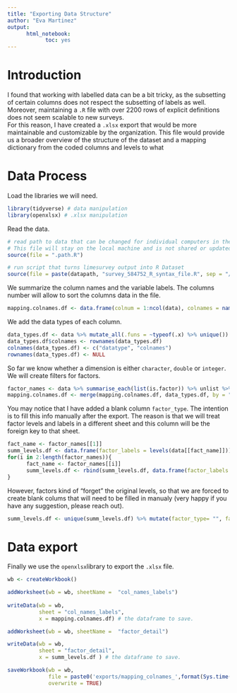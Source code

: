 ```yaml
---
title: "Exporting Data Structure"
author: "Eva Martinez"
output: 
      html_notebook:
            toc: yes
---
```


# Introduction

I found that working with labelled data can be a bit tricky, as the subsetting of certain columns does not respect the subsetting of labels as well.  
Moreover, maintaining a `.R` file with over 2200 rows of explicit definitions does not seem scalable to new surveys.  
For this reason, I have created a `.xlsx` export that would be more maintainable and customizable by the organization. This file would provide us a broader overview of the structure of the dataset and a mapping dictionary from the coded columns and levels to what 

# Data Process

Load the libraries we will need.
```r
library(tidyverse) # data manipulation
library(openxlsx) # .xlsx manipulation
```

Read the data.
```r
# read path to data that can be changed for individual computers in the ".path.R" file.
# This file will stay on the local machine and is not shared or updated in the git cloud.
source(file = ".path.R")

# run script that turns limesurvey output into R Dataset
source(file = paste(datapath, "survey_584752_R_syntax_file.R", sep = "/"))
```

We summarize the column names and the variable labels. The columns number will allow to sort the columns data in the file.
```r
mapping.colnames.df <- data.frame(colnum = 1:ncol(data), colnames = names(data), collabels = attributes(data)$variable.labels)
```

We add the data types of each column.
```r
data_types.df <- data %>% mutate_all(.funs = ~typeof(.x) %>% unique()) %>% t() %>% as.data.frame() %>% select(1)
data_types.df$colnames <- rownames(data_types.df)
colnames(data_types.df) <- c("datatype", "colnames")
rownames(data_types.df) <- NULL
```

So far we know whether a dimension is either `character`, `double` or `integer`. We will create filters for factors.
```r
factor_names <- data %>% summarise_each(list(is.factor)) %>% unlist %>% .[.] %>% names
mapping.colnames.df <- merge(mapping.colnames.df, data_types.df, by = "colnames") %>% mutate(is_factor = as.numeric(colnames %in% factor_names), factor_type = "") 
```

You may notice that I have added a blank column `factor_type`. The intention is to fill this info manually after the export. The reason is that we will treat factor levels and labels in a different sheet and this column will be the foreign key to that sheet.
```r
fact_name <- factor_names[[1]]
summ_levels.df <- data.frame(factor_labels = levels(data[[fact_name]]))
for(i in 2:length(factor_names)){
      fact_name <- factor_names[[i]]
      summ_levels.df <- rbind(summ_levels.df, data.frame(factor_labels = levels(data[[fact_name]])))
}
```

However, factors kind of "forget" the original levels, so that we are forced to create blank colums that will need to be filled in manualy (very happy if you have any suggestion, please reach out).
```r
summ_levels.df <- unique(summ_levels.df) %>% mutate(factor_type= "", factor_levels = "") %>% select(factor_type, factor_levels, factor_labels)
```

# Data export

Finally we use the `openxlsx`library to export the `.xlsx` file.
```r
wb <- createWorkbook()

addWorksheet(wb = wb, sheetName =  "col_names_labels")
      
writeData(wb = wb, 
          sheet = "col_names_labels",
          x = mapping.colnames.df) # the dataframe to save.

addWorksheet(wb = wb, sheetName =  "factor_detail")

writeData(wb = wb, 
          sheet = "factor_detail",
          x = summ_levels.df ) # the dataframe to save.

saveWorkbook(wb = wb, 
             file = paste0('exports/mapping_colnames_',format(Sys.time(), "%Y%m%d_%H%M%S"),'.xlsx'), # to ensure not overwritting previous work
             overwrite = TRUE)
```

